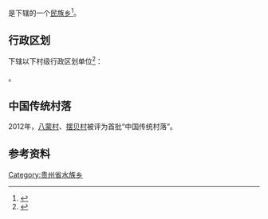 {{中国乡级行政区|52/26/32/209/000}}

'''{{PAGENAMEBASE}}'''是{{PRC admin/fullname|52/26/32/209/000|3}}下辖的一个[[民族乡|民族乡]]<ref>{{PRC admin/ref sgc|{{PRC admin/parent|52/26/32/209/000}}}}</ref>。

== 行政区划 ==
{{PAGENAMEBASE}}下辖以下村级行政区划单位<ref>{{PRC admin/ref sgc|52/26/32/209/000}}</ref>：

{{PRC admin/children|52/26/32/209/000}}。

==中国传统村落==
2012年，[[八蒙村|八蒙村]]、[[摆贝村|摆贝村]]被评为首批“中国传统村落”。

== 参考资料 ==
{{reflist}}

{{贵州行政区划小作品}}
{{PRC admin/navcat|52/26/32/209/000}}
[[Category:贵州省水族乡|Category:贵州省水族乡]]